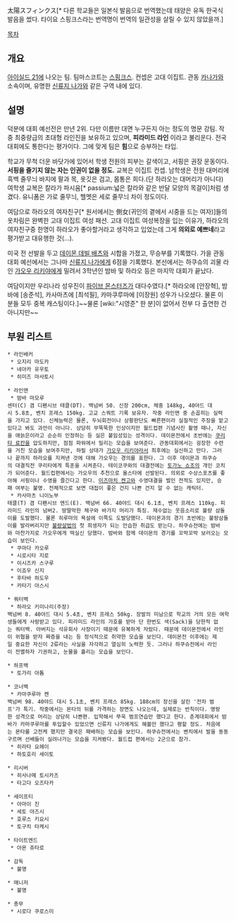 太陽スフィンクス[* 다른 학교들은 일본식 발음으로 번역했는데 태양은 유독 한국식 발음을 썼다. 타이요 스핑크스라는 번역명이 번역의 일관성을 살릴 수 있지 않았을까.]

[[목차]]

== 개요 ==
[[아이실드 21]]에 나오는 팀. 팀마스코트는 [[스핑크스]]. 컨셉은 고대 이집트. 관동 [[카나가와]] 소속이며, 유명한 [[신류지 나가]]와 같은 구역 내에 있다. 

== 설명 ==
덕분에 대회 예선전은 만년 2위. 다만 이름만 대면 누구든지 아는 정도의 명문 강팀. 작중 최중량급의 초대형 라인진을 보유하고 있으며, '''피라미드 라인''' 이라고 불리운다. 전국대회에도 통한다는 평가이다. 그에 맞게 팀은 '''힘'''으로 승부하는 타입.

학교가 무척 더운 바닷가에 있어서 학생 전원의 피부는 갈색이고, 서핑은 권장 운동이다. '''서핑을 즐기지 않는 자는 인권이 없을 정도.''' 교복은 이집트 컨셉. 남학생은 전원 대머리에 흑백 줄무늬 바지에 팔과 목, 옷깃은 검고, 몸통은 희다.(단 하라오는 대머리가 아니다) 여학생 교복은 칼라가 파시움[* passium:넓은 칼라와 같은 반달 모양의 목걸이]처럼 생겼다. 유니폼은 가로 줄무늬, 헬멧은 세로 줄무늬 차이 정도이다. 

여담으로 하라오의 여자친구[* 원서에서는 側女(귀인의 곁에서 시중을 드는 여자)]들의 옷차림은 완벽한 고대 이집트 여성 패션. 고대 이집트 여성복장을 입는 이유가, 하라오의 여자친구중 한명이 하라오가 좋아할거라고 생각하고 입었는데 그게 '''의외로 예쁘네'''라고 평가받고 대유행한 것(…). 

미국 전 선발을 두고 [[데이몬 데빌 배츠]]와 시합을 가졌고, 무승부를 기록했다. 가을 관동 대회 예선에서는 그나마 [[신류지 나가]]에게 6점을 기록했다. 본선에서는 하쿠슈의 괴물 라인 [[가오우 리키야]]에게 밀려서 3학년인 밤바 및 하라오 등은 마지막 대회가 끝났다.

여담이지만 우리나라 성우진이 [[파이브 몬스터즈]]가 대다수였다.[* 하라오에 [안장혁], 밤바에 [송준석], 카사마츠에 [최석필], 카마쿠루마에 [이장원] 성우가 나오셨다. 물론 이 분들 모두 중복 캐스팅이다.]~~물론 [wiki:"시영준" 한 분]이 없어서 전부 다 출연한 건 아니지만~~

== 부원 리스트 ==
 * 라인배커
  * 오지리 마도카
  * 네아카 유우토
  * 히미즈 마사토시

 * 라인맨
  * 밤바 마모루
 센터(C) 겸 디펜시브 태클(DT). 백넘버 50. 신장 200cm, 체중 148kg, 40야드 대시 5.8초, 벤치 프레스 150kg. 고교 스쿼트 기록 보유자. 작중 라인맨 중 손꼽히는 실력을 가지고 있다. 신체능력은 물론, 두뇌회전이나 상황판단도 빠른편이라 실질적인 주장을 맡고있다고 봐도 과언이 아니다. 상당히 무뚝뚝한 인상이지만 월드컵편 기념사진 촬영 때나, 자신을 애늙은이라고 순순히 인정하는 등 실은 붙임성있는 성격이다. 데이몬전에서 초반에는 [[쿠리타 료칸]]을 압도하지만, 점점 파워에서 밀리는 모습을 보여준다. 관동대회에서는 굉장한 수련을 거친 모습을 보여주지만, 하필 상대가 [[가오우 리키야]]라서 최후에는 실신하고 만다. 그러나 끝까지 하라오를 지켜낸 것에 대해 가오우는 경의를 표한다. 그 이후 데이몬과 하쿠슈의 대결직전 쿠리타에게 특훈을 시켜준다. 테이코쿠와의 대결전에는 [[토가노 쇼조]]의 개인 코치가 되어준다. 월드컵편에서는 가오우의 추천으로 올스타에 선발된다. 의외로 수상스포츠를 좋아해 서핑이나 수영을 즐긴다고 한다. [[미즈마치 켄고]]와 수영대결을 벌인 전적도 있지만, 승패 여부는 불명. 전체적으로 보면 대접이 좋은 건지 나쁜 건지 알 수 없는 캐릭터.
  * 카사마츠 니이노부
 태클(T) 겸 디펜시브 엔드(E). 백넘버 66. 40야드 대시 6.1초, 벤치 프레스 110kg. 피라미드 라인의 넘버2. 땅딸막한 체구와 바가지 머리가 특징. 재수없는 웃음소리로 불량 삼돌이를 도발했다. 물론 히루마의 욕설에 이쪽도 도발당했다. 데이몬과의 경기 초반에는 불량삼돌이를 발라버리지만 [[불량살법]]의 첫 희생자가 되는 안습한 취급도 받는다. 하쿠슈전에는 밤바와 마찬가지로 가오우에게 떡실신 당했다. 밤바와 함께 데이몬의 경기를 꼬박꼬박 보러오는 모습이 보인다.
  * 쿠마다 카오루
  * 시로시타 지로
  * 이시즈카 스구루
  * 이죠우 신지
  * 후타바 하도우
  * 카타기 아스시

 * 쿼터백
  * 하라오 키미나리(주장)
 백넘버 8. 40야드 대시 5.4초, 벤치 프레스 50kg. 장발의 미남으로 학교의 거의 모든 여학생들에게 사랑받고 있다. 피라미드 라인의 가호를 받아 단 한번도 색(Sack)을 당한적 없는 쿼터백. 아버지는 석유회사 사장이기 때문에 유복하게 자랐다. 때문에 데이몬전에서 라인이 위협을 받자 짜증을 내는 등 정식적으로 취약한 모습을 보인다. 데이몬전 이후에는 제일 중요한 자신이 2류라는 사실을 자각하고 열심히 노력한 듯. 그러나 하쿠슈전에서 라인이 전멸하자 기권하고, 눈물을 흘리는 모습을 보인다.

 * 하프백
  * 토가리 아톰

 * 코너백
  * 카마쿠루마 켄
 백넘버 98. 40야드 대시 5.1초, 벤치 프레스 85kg. 188cm의 장신을 살린 '전차 범프'가 특기. 작중에서는 몬타의 뒤를 가격하는 장면도 나오는데, 실제로는 반칙이다. 명랑한 성격으로 머리는 상당히 나쁜편. 입학해서 쭈욱 범프연습만 했다고 한다. 춘계대회에서 밤바가 카마쿠루마를 투입할수 있었으면 신류지 나가에게도 해볼만 했다고 평할 정도. 처음에는 몬타를 고전케 했지만 결국은 패배하는 모습을 보인다. 하쿠슈전에서는 벤치에서 발을 동동구르며 선배들이 실려나가는 모습을 지켜봤다. 월드컵 편에서는 2군으로 참가.
  * 히라타 요헤이
  * 하토호리 세이토

 * 리시버
  * 히사나메 토시카즈
  * 타고다 오즈타카

 * 세이프티
  * 아마이 진
  * 세토 야즈시
  * 호루스 키요시
  * 토구치 타케시

 * 타이트엔드
  * 아몬 쥬타로

 * 감독
  * 불명

 * 매니저
  * 불명

 * 총무
  * 시로다 쿠로스미
